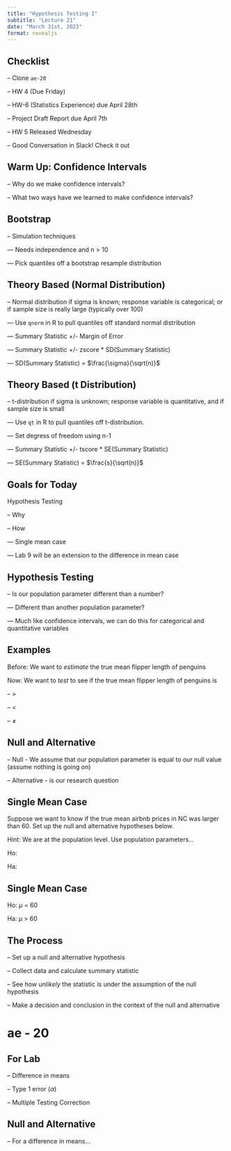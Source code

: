 ```yaml
---
title: "Hypothesis Testing I"
subtitle: "Lecture 21"
date: "March 31st, 2023"
format: revealjs
---
```


## Checklist

-- Clone `ae-20`

-- HW 4 (Due Friday)

-- HW-6 (Statistics Experience) due April 28th

-- Project Draft Report due April 7th

-- HW 5 Released Wednesday 

-- Good Conversation in Slack! Check it out

## Warm Up: Confidence Intervals 

-- Why do we make confidence intervals? 

-- What two ways have we learned to make confidence intervals? 

## Bootstrap 

-- Simulation techniques 

--- Needs independence and n > 10 

--- Pick quantiles off a bootstrap resample distribution 

## Theory Based (Normal Distribution)

-- Normal distribution if sigma is known; response variable is categorical; or if sample size is really large (typically over 100)

--- Use `qnorm` in R to pull quantiles off standard normal distribution 

--- Summary Statistic +/- Margin of Error 

--- Summary Statistic +/- zscore * SD(Summary Statistic)

--- SD(Summary Statistic) = $\frac{\sigma}{\sqrt(n)}$

## Theory Based (t Distribution)

-- t-distribution if sigma is unknown; response variable is quantitative, and if sample size is small

--- Use `qt` in R to pull quantiles off t-distribution. 

--- Set degress of freedom using n-1 

--- Summary Statistic +/- tscore * SE(Summary Statistic)

--- SE(Summary Statistic) = $\frac{s}{\sqrt(n)}$

## Goals for Today 

Hypothesis Testing 

-- Why 

-- How 

--- Single mean case 

--- Lab 9 will be an extension to the difference in mean case 

## Hypothesis Testing 

-- Is our population parameter different than a number? 

--- Different than another population parameter? 

--- Much like confidence intervals, we can do this for categorical and quantitative variables 

## Examples 

Before: We want to *estimate* the true mean flipper length of penguins 

Now: We want to *test* to see if the true mean flipper length of penguins is 

-- > 

-- < 

-- $\neq$

## Null and Alternative 

-- Null - We assume that our population parameter is equal to our null value (assume nothing is going on)

-- Alternative - is our research question 

## Single Mean Case 

Suppose we want to know if the true mean airbnb prices in NC was larger than 60. Set up the null and alternative hypotheses below. 

Hint: We are at the population level. Use population parameters...

Ho: 

Ha: 

## Single Mean Case

Ho: $\mu$ = 60 

Ha: $\mu$ > 60 

## The Process 

-- Set up a null and alternative hypothesis 

-- Collect data and calculate summary statistic 

-- See how *unlikely* the statistic is under the assumption of the null hypothesis 

-- Make a decision and conclusion in the context of the null and alternative 

# ae - 20 

## For Lab 

-- Difference in means 

-- Type 1 error ($\alpha$)

-- Multiple Testing Correction 

## Null and Alternative 

-- For a difference in means...

